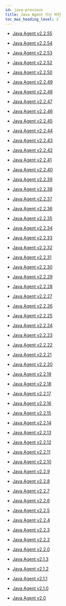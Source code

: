 ```yaml
---
id: java-previous
title: Java Agent 지난 버전
toc_max_heading_level: 2
---
```


* [Java Agent v2.2.55](java-2_2_55)

* [Java Agent v2.2.54](java-2_2_54)

* [Java Agent v2.2.53](java-2_2_53)

* [Java Agent v2.2.52](java-2_2_52)

* [Java Agent v2.2.50](java-2_2_50)

* [Java Agent v2.2.49](java-2_2_49)

* [Java Agent v2.2.48](java-2_2_48)

* [Java Agent v2.2.47](java-2_2_47)

* [Java Agent v2.2.46](java-2_2_46)

* [Java Agent v2.2.45](java-2_2_45)

* [Java Agent v2.2.44](java-2_2_44)

* [Java Agent v2.2.43](java-2_2_43)

* [Java Agent v2.2.42](java-2_2_42)

* [Java Agent v2.2.41](java-2_2_41)

* [Java Agent v2.2.40](java-2_2_40)

* [Java Agent v2.2.39](java-2_2_39)

* [Java Agent v2.2.38](java-2_2_38)

* [Java Agent v2.2.37](java-2_2_37)

* [Java Agent v2.2.36](java-2_2_36)

* [Java Agent v2.2.35](java-2_2_35)

* [Java Agent v2.2.34](java-2_2_34)

* [Java Agent v2.2.33](java-2_2_33)

* [Java Agent v2.2.32](java-2_2_32)

* [Java Agent v2.2.31](java-2_2_31)

* [Java Agent v2.2.30](java-2_2_30)

* [Java Agent v2.2.29](java-2_2_29)

* [Java Agent v2.2.28](java-2_2_28)

* [Java Agent v2.2.27](java-2_2_27)

* [Java Agent v2.2.26](java-2_2_26)

* [Java Agent v2.2.25](java-2_2_25)

* [Java Agent v2.2.24](java-2_2_24)

* [Java Agent v2.2.23](java-2_2_23)

* [Java Agent v2.2.22](java-2_2_22)

* [Java Agent v2.2.21](java-2_2_21)

* [Java Agent v2.2.20](java-2_2_20)

* [Java Agent v2.2.19](java-2_2_19)

* [Java Agent v2.2.18](java-2_2_18)

* [Java Agent v2.2.17](java-2_2_17)

* [Java Agent v2.2.16](java-2_2_16)

* [Java Agent v2.2.15](java-2_2_15)

* [Java Agent v2.2.14](java-2_2_14)

* [Java Agent v2.2.13](java-2_2_13)

* [Java Agent v2.2.12](java-2_2_12)

* [Java Agent v2.2.11](java-2_2_11)

* [Java Agent v2.2.10](java-2_2_10)

* [Java Agent v2.2.9](java-2_2_9)

* [Java Agent v2.2.8](java-2_2_8)

* [Java Agent v2.2.7](java-2_2_7)

* [Java Agent v2.2.6](java-2_2_6)

* [Java Agent v2.2.5](java-2_2_5)

* [Java Agent v2.2.4](java-2_2_4)

* [Java Agent v2.2.3](java-2_2_3)

* [Java Agent v2.2.2](java-2_2_2)

* [Java Agent v2.2.0](java-2_2_0)

* [Java Agent v2.1.3](java-2_1_3)

* [Java Agent v2.1.2](java-2_1_2)

* [Java Agent v2.1.1](java-2_1_1)

* [Java Agent v2.1.0](java-2_1_0)

* [Java Agent v2.0](java-2_0)